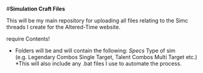 #**Simulation Craft Files**

This will be my main repository for uploading all files relating to the Simc threads I create for the Altered-Time website. 

require Contents!

- Folders will be and will contain the following:
*Specs
*Type of sim (e.g. Legendary Combos Single Target, Talent Combos Multi Target etc.)
*This will also include any .bat files I use to automate the process.

